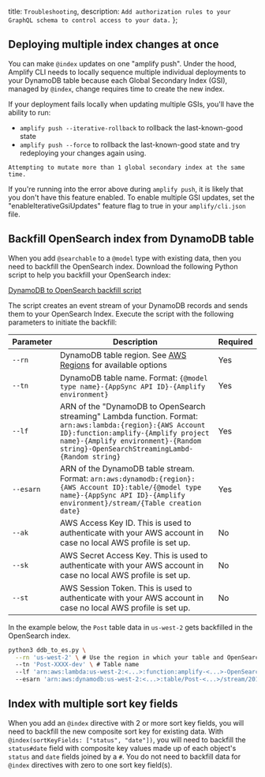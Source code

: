   title: `Troubleshooting`,
  description: `Add authorization rules to your GraphQL schema to control access to your data.`
};

## Deploying multiple index changes at once

You can make `@index` updates on one "amplify push". Under the hood, Amplify CLI needs to locally sequence multiple individual deployments to your DynamoDB table because each Global Secondary Index (GSI), managed by `@index`, change requires time to create the new index.

If your deployment fails locally when updating multiple GSIs, you'll have the ability to run:

- `amplify push --iterative-rollback` to rollback the last-known-good state
- `amplify push --force` to rollback the last-known-good state and try redeploying your changes again using.

```console
Attempting to mutate more than 1 global secondary index at the same time.
```

If you're running into the error above during `amplify push`, it is likely that you don't have this feature enabled. To enable multiple GSI updates, set the "enableIterativeGsiUpdates" feature flag to true in your `amplify/cli.json` file.

## Backfill OpenSearch index from DynamoDB table

When you add `@searchable` to a `@model` type with existing data, then you need to backfill the OpenSearch index. Download the following Python script to help you backfill your OpenSearch index:

[DynamoDB to OpenSearch backfill script](https://raw.githubusercontent.com/aws-amplify/amplify-category-api/main/packages/graphql-elasticsearch-transformer/scripts/ddb_to_es.py)

The script creates an event stream of your DynamoDB records and sends them to your OpenSearch Index. Execute the script with the following parameters to initiate the backfill:

| Parameter | Description | Required |
| --- | --- | --- |
| `--rn` | DynamoDB table region. See [AWS Regions](https://docs.aws.amazon.com/AmazonRDS/latest/UserGuide/Concepts.RegionsAndAvailabilityZones.html) for available options | Yes |
| `--tn` | DynamoDB table name. Format: `{@model type name}-{AppSync API ID}-{Amplify environment}` | Yes |
| `--lf` | ARN of the "DynamoDB to OpenSearch streaming" Lambda function. Format: `arn:aws:lambda:{region}:{AWS Account ID}:function:amplify-{Amplify project name}-{Amplify environment}-{Random string}-OpenSearchStreamingLambd-{Random string}` | Yes |
| `--esarn` | ARN of the DynamoDB table stream. Format: `arn:aws:dynamodb:{region}:{AWS Account ID}:table/{@model type name}-{AppSync API ID}-{Amplify environment}/stream/{Table creation date}` | Yes |
| `--ak` | AWS Access Key ID. This is used to authenticate with your AWS account in case no local AWS profile is set up. | No |
| `--sk` | AWS Secret Access Key. This is used to authenticate with your AWS account in case no local AWS profile is set up. | No |
| `--st` | AWS Session Token. This is used to authenticate with your AWS account in case no local AWS profile is set up. | No |

In the example below, the `Post` table data in `us-west-2` gets backfilled in the OpenSearch index.

```bash
python3 ddb_to_es.py \
  --rn 'us-west-2' \ # Use the region in which your table and OpenSearch domain reside
  --tn 'Post-XXXX-dev' \ # Table name
  --lf 'arn:aws:lambda:us-west-2:<...>:function:amplify-<...>-OpenSearchStreamingLambd-<...>' \ # Lambda function ARN, find the DynamoDB to OpenSearch streaming functions, copy entire ARN
  --esarn 'arn:aws:dynamodb:us-west-2:<...>:table/Post-<...>/stream/2019-20-03T00:00:00.350' # Event source ARN, copy the full DynamoDB table ARN
```

## Index with multiple sort key fields

When you add an `@index` directive with 2 or more sort key fields, you will need to backfill the new composite sort key for existing data. With `@index(sortKeyFields: ["status", "date"])`, you will need to backfill the `status#date` field with composite key values made up of each object's `status` and `date` fields joined by a `#`. You do not need to backfill data for `@index` directives with zero to one sort key field(s).
